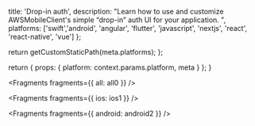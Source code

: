                   
  title: 'Drop-in auth',
  description: "Learn how to use and customize AWSMobileClient's simple “drop-in” auth UI for your application. ",
  platforms: ['swift','android', 'angular', 'flutter', 'javascript', 'nextjs', 'react', 'react-native', 'vue']
};

  return getCustomStaticPath(meta.platforms);
};

  return {
    props: {
      platform: context.params.platform,
      meta
    }
  };
}
          



<Fragments fragments={{ all: all0 }} />


<Fragments fragments={{ ios: ios1 }} />


<Fragments fragments={{ android: android2 }} />
